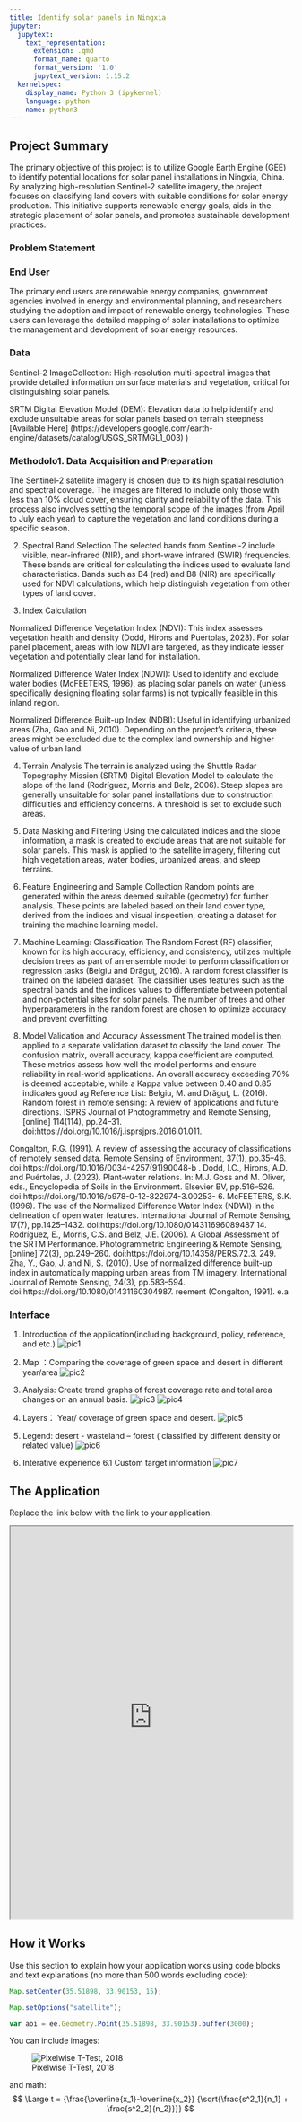 ```yaml
---
title: Identify solar panels in Ningxia
jupyter:
  jupytext:
    text_representation:
      extension: .qmd
      format_name: quarto
      format_version: '1.0'
      jupytext_version: 1.15.2
  kernelspec:
    display_name: Python 3 (ipykernel)
    language: python
    name: python3
---
```


## Project Summary 

The primary objective of this project is to utilize Google Earth Engine (GEE) to identify potential locations for solar panel installations in Ningxia, China. 
By analyzing high-resolution Sentinel-2 satellite imagery, the project focuses on classifying land covers with suitable conditions for solar energy production. 
This initiative supports renewable energy goals, aids in the strategic placement of solar panels, and promotes sustainable development practices.

### Problem Statement 

### End User 

The primary end users are renewable energy companies, government agencies involved in energy and environmental planning, and researchers 
studying the adoption and impact of renewable energy technologies. These users can leverage the detailed mapping of solar installations 
to optimize the management and development of solar energy resources.

### Data

Sentinel-2 ImageCollection: High-resolution multi-spectral images that provide detailed information on surface materials and vegetation, critical for distinguishing solar panels. 

SRTM Digital Elevation Model (DEM): Elevation data to help identify and exclude unsuitable areas for solar panels based on terrain steepness [Available Here] (https://developers.google.com/earth-engine/datasets/catalog/USGS_SRTMGL1_003) )


### Methodolo1. Data Acquisition and Preparation
The Sentinel-2 satellite imagery is chosen due to its high spatial resolution and spectral coverage. The images are filtered to include only those with less than 10% cloud cover, ensuring clarity and reliability of the data. This process also involves setting the temporal scope of the images (from April to July each year) to capture the vegetation and land conditions during a specific season.

2. Spectral Band Selection
The selected bands from Sentinel-2 include visible, near-infrared (NIR), and short-wave infrared (SWIR) frequencies. These bands are critical for calculating the indices used to evaluate land characteristics. Bands such as B4 (red) and B8 (NIR) are specifically used for NDVI calculations, which help distinguish vegetation from other types of land cover.

3. Index Calculation

Normalized Difference Vegetation Index (NDVI): This index assesses vegetation health and density (Dodd, Hirons and Puértolas, 2023). For solar panel placement, areas with low NDVI are targeted, as they indicate lesser vegetation and potentially clear land for installation.

Normalized Difference Water Index (NDWI): Used to identify and exclude water bodies (McFEETERS, 1996), as placing solar panels on water (unless specifically designing floating solar farms) is not typically feasible in this inland region.

Normalized Difference Built-up Index (NDBI): Useful in identifying urbanized areas (Zha, Gao and Ni, 2010). Depending on the project’s criteria, these areas might be excluded due to the complex land ownership and higher value of urban land.

4. Terrain Analysis
The terrain is analyzed using the Shuttle Radar Topography Mission (SRTM) Digital Elevation Model to calculate the slope of the land (Rodríguez, Morris and Belz, 2006). Steep slopes are generally unsuitable for solar panel installations due to construction difficulties and efficiency concerns. A threshold is set to exclude such areas. 

5. Data Masking and Filtering
Using the calculated indices and the slope information, a mask is created to exclude areas that are not suitable for solar panels. This mask is applied to the satellite imagery, filtering out high vegetation areas, water bodies, urbanized areas, and steep terrains.

6. Feature Engineering and Sample Collection
Random points are generated within the areas deemed suitable (geometry) for further analysis. These points are labeled based on their land cover type, derived from the indices and visual inspection, creating a dataset for training the machine learning model.

7. Machine Learning: Classification
The Random Forest (RF) classifier, known for its high accuracy, efficiency, and consistency, utilizes multiple decision trees as part of an ensemble model to perform classification or regression tasks (Belgiu and Drăguţ, 2016). A random forest classifier is trained on the labeled dataset. The classifier uses features such as the spectral bands and the indices values to differentiate between potential and non-potential sites for solar panels. The number of trees and other hyperparameters in the random forest are chosen to optimize accuracy and prevent overfitting.

8. Model Validation and Accuracy Assessment
The trained model is then applied to a separate validation dataset to classify the land cover. The confusion matrix, overall accuracy, kappa coefficient are computed. These metrics assess how well the model performs and ensure reliability in real-world applications. An overall accuracy exceeding 70% is deemed acceptable, while a Kappa value between 0.40 and 0.85 indicates good ag
Reference List:
Belgiu, M. and Drăguţ, L. (2016). Random forest in remote sensing: A review of applications and future directions. ISPRS Journal of Photogrammetry and Remote Sensing, [online] 114(114), pp.24–31. doi:https://doi.org/10.1016/j.isprsjprs.2016.01.011.

Congalton, R.G. (1991). A review of assessing the accuracy of classifications of remotely sensed data. Remote Sensing of Environment, 37(1), pp.35–46. doi:https://doi.org/10.1016/0034-4257(91)90048-b
.
Dodd, I.C., Hirons, A.D. and Puértolas, J. (2023). Plant-water relations. In: M.J. Goss and M. Oliver, eds., Encyclopedia of Soils in the Environment. Elsevier BV, pp.516–526. doi:https://doi.org/10.1016/b978-0-12-822974-3.00253-
6.
McFEETERS, S.K. (1996). The use of the Normalized Difference Water Index (NDWI) in the delineation of open water features. International Journal of Remote Sensing, 17(7), pp.1425–1432. doi:https://doi.org/10.1080/014311696089487
14.
Rodríguez, E., Morris, C.S. and Belz, J.E. (2006). A Global Assessment of the SRTM Performance. Photogrammetric Engineering & Remote Sensing, [online] 72(3), pp.249–260. doi:https://doi.org/10.14358/PERS.72.3.
249.
Zha, Y., Gao, J. and Ni, S. (2010). Use of normalized difference built-up index in automatically mapping urban areas from TM imagery. International Journal of Remote Sensing, 24(3), pp.583–594. doi:https://doi.org/10.1080/01431160304987.
reement (Congalton, 1991).
e.a

### Interface

1. Introduction of the application(including background, policy, reference, and etc.)
![pic1](D:/Big Data/GroupProject/bigdata/proposal pic/1.png)

2. Map ：Comparing the coverage of green space and desert in different year/area
![pic2](D:/Big Data/GroupProject/bigdata/proposal pic/2.png)

3. Analysis: Create trend graphs of forest coverage rate and total area changes on an annual 
basis.
![pic3](D:/Big Data/GroupProject/bigdata/proposal pic/3.png)
![pic4](D:/Big Data/GroupProject/bigdata/proposal pic/4.png)

4. Layers： Year/ coverage of green space and desert.
![pic5](D:/Big Data/GroupProject/bigdata/proposal pic/5.png)

5. Legend: desert - wasteland – forest ( classified by different density or related value)
![pic6](D:/Big Data/GroupProject/bigdata/proposal pic/6.png)

6. Interative experience
6.1 Custom target information
![pic7](D:/Big Data/GroupProject/bigdata/proposal pic/7.png)

## The Application 

Replace the link below with the link to your application.

:::{.column-page}

<iframe src='https://ollielballinger.users.earthengine.app/view/turkey-earthquake' width='100%' height='700px'></iframe>

:::
## How it Works 

Use this section to explain how your application works using code blocks and text explanations (no more than 500 words excluding code):

```js
Map.setCenter(35.51898, 33.90153, 15);

Map.setOptions("satellite");

var aoi = ee.Geometry.Point(35.51898, 33.90153).buffer(3000);
```

You can include images:

![Pixelwise T-Test, 2018](images/beirut_change_2020.jpg)

and math:
$$ \Large t = {\frac{\overline{x_1}-\overline{x_2}} {\sqrt{\frac{s^2_1}{n_1} + \frac{s^2_2}{n_2}}}} $$

